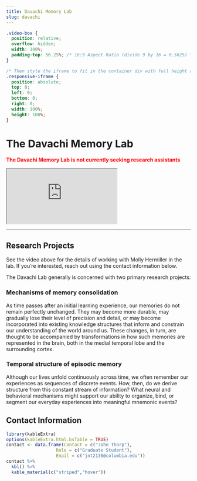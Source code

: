 ```yaml
---
title: Davachi Memory Lab
slug: davachi
---
```


```css
.video-box {
  position: relative;
  overflow: hidden;
  width: 100%;
  padding-top: 56.25%; /* 16:9 Aspect Ratio (divide 9 by 16 = 0.5625) */
}

/* Then style the iframe to fit in the container div with full height and width */
.responsive-iframe {
  position: absolute;
  top: 0;
  left: 0;
  bottom: 0;
  right: 0;
  width: 100%;
  height: 100%;
}
```

# The Davachi Memory Lab

<span style="color:red">
**The Davachi Memory Lab is not currently seeking research assistants**
</span>

<div class="video-box">
  <iframe class="responsive-iframe" src="https://www.youtube.com/embed/f8dA-b60aI4"></iframe>
</div>

***

## Research Projects

See the video above for the details of working with Molly Hermiller in the lab. If you're interested, reach out using the contact information below.

The Davachi Lab generally is concerned with two primary research projects:

### Mechanisms of memory consolidation

As time passes after an initial learning experience, our memories do not remain perfectly unchanged. They may become more durable, may gradually lose their level of precision and detail, or may become incorporated into existing knowledge structures that inform and constrain our understanding of the world around us. These changes, in turn, are thought to be accompanied by transformations in how such memories are represented in the brain, both in the medial temporal lobe and the surrounding cortex.

### Temporal structure of episodic memory

Although our lives unfold continuously across time, we often remember our experiences as sequences of discrete events. How, then, do we derive structure from this constant stream of information? What neural and behavioral mechanisms might support our ability to organize, bind, or segment our everyday experiences into meaningful mnemonic events?

## Contact Information

```r
library(kableExtra)
options(kableExtra.html.bsTable = TRUE)
contact <- data.frame(Contact = c("John Thorp"),
                   Role = c("Graduate Student"),
                   Email = c("jnt2136@columbia.edu"))
contact %>%
  kbl() %>%
  kable_material(c("striped","hover"))
                   
                   
```

